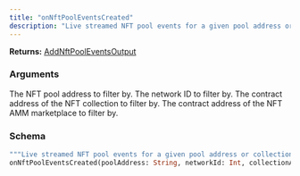 ```yaml
---
title: "onNftPoolEventsCreated"
description: "Live streamed NFT pool events for a given pool address or collection address."
---
```


**Returns:** [AddNftPoolEventsOutput](/api-reference/types#addnftpooleventsoutput)

### Arguments

<ResponseField name="poolAddress" type="String">
  The NFT pool address to filter by.
</ResponseField>

<ResponseField name="networkId" type="Int">
  The network ID to filter by.
</ResponseField>

<ResponseField name="collectionAddress" type="String">
  The contract address of the NFT collection to filter by.
</ResponseField>

<ResponseField name="exchangeAddress" type="String">
  The contract address of the NFT AMM marketplace to filter by.
</ResponseField>

### Schema


```graphql 
"""Live streamed NFT pool events for a given pool address or collection address."""
onNftPoolEventsCreated(poolAddress: String, networkId: Int, collectionAddress: String, exchangeAddress: String): AddNftPoolEventsOutput
```
